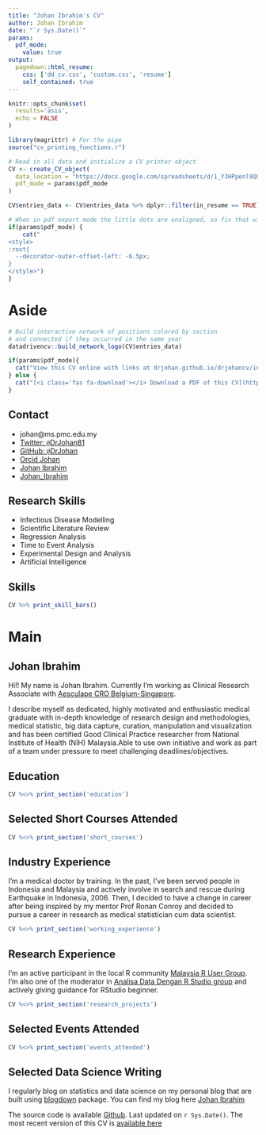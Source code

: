 ---
title: "Johan Ibrahim's CV"
author: Johan Ibrahim
date: "`r Sys.Date()`"
params:
  pdf_mode:
    value: true
output:
  pagedown::html_resume:
    css: ['dd_cv.css', 'custom.css', 'resume']
    self_contained: true
---
<!-- inicio academic icons -->
<link rel="stylesheet" href="https://cdn.jsdelivr.net/gh/jpswalsh/academicons@1/css/academicons.min.css">

<!-- final academic icons -->
 
<!-- start font awesome -->
<script src="https://kit.fontawesome.com/e82584e357.js" crossorigin="anonymous"></script>

 
<!-- final font awesome -->

```{r, include=FALSE}
knitr::opts_chunk$set(
  results='asis', 
  echo = FALSE
)

library(magrittr) # For the pipe
source("cv_printing_functions.r")

# Read in all data and initialize a CV printer object
CV <- create_CV_object(
  data_location = "https://docs.google.com/spreadsheets/d/1_Y3HPpenl9Q0rovGZUmto6kxSCrtv8BsTGSfdk-xdXk/edit?usp=sharing",  
  pdf_mode = params$pdf_mode
)

CV$entries_data <- CV$entries_data %>% dplyr::filter(in_resume == TRUE)

```


```{r}
# When in pdf export mode the little dots are unaligned, so fix that with some conditional CSS.
if(params$pdf_mode) {
    cat("
<style>
:root{
  --decorator-outer-offset-left: -6.5px;
}
</style>")
}
```


Aside
=================================================================================

```{r}
# Build interactive network of positions colored by section
# and connected if they occurred in the same year
datadrivencv::build_network_logo(CV$entries_data)
```


```{r}
if(params$pdf_mode){
  cat("View this CV online with links at drjohan.github.io/drjohancv/index.html")
} else {
  cat("[<i class='fas fa-download'></i> Download a PDF of this CV](https://github.com/DrJohan/drjohancv/raw/main/drjohan_cv.pdf).")
}
```

Contact {#contact}
--------------------------------------------------------------------------------
- <i class="fa fa-envelope"></i> johan@ms.pmc.edu.my
- <i class="fa fa-twitter"></i> [Twitter: `@`DrJohan81](https://twitter.com/BeaMilz)
- <i class="fa fa-github"></i> [GitHub: `@`DrJohan](https://github.com/drjohan)
- <i class="fab fa-orcid"></i> <a href='https://orcid.org/0000-0002-1437-5183'> Orcid Johan </a>  
- <i class="fa fa-home"></i> [Johan Ibrahim](https://drjohan.rbind.io)
- <i class="fab fa-linkedin-in"></i>  [Johan_Ibrahim](http://linkedin.com/in/johan_ibrahim)

Research Skills {#skills}
---------------------------------------------------------------------------------

- Infectious Disease Modelling
- Scientific Literature Review
- Regression Analysis
- Time to Event Analysis
- Experimental Design and Analysis
- Artificial Intelligence

Skills {#skills}
--------------------------------------------------------------------------------

```{r}
CV %>% print_skill_bars()
```


Main
================================================================================

Johan Ibrahim {#title}
--------------------------------------------------------------------------------

Hi!! My name is Johan Ibrahim. Currently I'm working as Clinical Research Associate with [Aesculape CRO Belgium-Singapore](https://www.aesculape.com). 


I describe myself as dedicated, highly motivated and enthusiastic medical graduate with in-depth knowledge of research design and methodologies, medical statistic, big data capture, curation, manipulation and visualization and has been certified Good Clinical Practice researcher from National Institute of Health (NIH) Malaysia.Able to use own initiative and work as part of a team under pressure to meet challenging deadlines/objectives. 


Education {data-icon=graduation-cap data-concise=true}
--------------------------------------------------------------------------------

```{r}
CV %<>% print_section('education')
```


Selected Short Courses Attended {data-icon=book} 
--------------------------------------------------------------------------------

```{r}
CV %<>% print_section('short_courses')
```


Industry Experience {data-icon=suitcase}
--------------------------------------------------------------------------------
::: aside

I'm a medical doctor by training. In the past, I've been served people in Indonesia and Malaysia and actively involve in search and rescue during Earthquake in Indonesia, 2006. Then, I decided to have a change in career after being inspired by my mentor Prof Ronan Conroy and decided to pursue a career in research as medical statistician cum data scientist. 



:::

```{r}
CV %<>% print_section('working_experience')
```

Research Experience {data-icon=laptop}
--------------------------------------------------------------------------------
::: aside

I'm an active participant in the local R community [Malaysia R User Group](https://www.meetup.com/MY-RUserGroup/). I'm also one of the moderator in [Analisa Data Dengan R Studio group](https://www.facebook.com/groups/R4data) and actively giving guidance for RStudio beginner.



:::





```{r}
CV %<>% print_section('research_projects')
```


Selected Events Attended {data-icon=calendar-check}
--------------------------------------------------------------------------------

```{r}
CV %<>% print_section('events_attended')
```


Selected Data Science Writing {data-icon=chart-line}
--------------------------------------------------------------------------------

::: aside
I regularly blog on statistics and data science on my personal blog that are built using [blogdown](https://github.com/rstudio/blogdown) package. You can find my blog here [Johan Ibrahim](drjohan.rbind.io)




The source code is available <i class="fa fa-github"></i> [Github](https://github.com/DrJohan/drjohancv).
Last updated on `r Sys.Date()`. The most recent version of this CV is [available here](drjohan.github.io/drjohancv/index.html)



:::








